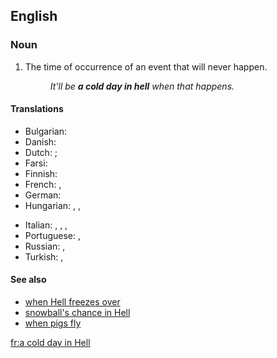 ==English==

===Noun===
{{en-noun|head=[[a]] [[cold]] [[day]] [[in]] [[Hell]]|cold days in Hell}}

# {{context|idiomatic|slang|lang=en}} The time of occurrence of an event that will never happen.
#: ''It'll be '''a cold day in hell''' when that happens.''

====Translations====
{{trans-top|an event that will never happen}}
* Bulgarian: {{t|bg|когато цъфнат налъмите|tr=kogáto cǎfnat nalǎmite}} {{gloss|when pattens blossom}}
* Danish: {{t|da|en kold dag i helvede}}
* Dutch: {{t|nl|met Sint Juttemis}}; {{t|nl|als pasen en pinksteren op één dag vallen}}
* Farsi: {{t|fa|وقت گل نی}}
* Finnish: {{t|fi|kun helvetti jäätyy}} {{gloss|when Hell freezes over}}
* French: {{t+|fr|quand les poules auront des dents}} {{gloss|when hens will have teeth}}, {{t+|fr|la semaine des quatre jeudis}} {{gloss|on the week with four Thursdays}}
* German: {{t|de|nie im Leben}} {{gloss|not in a lifetime}}
* Hungarian: {{t|hu|majd ha piros hó esik}} {{gloss|when red snowflakes is snowing}}, {{t|hu|majd ha cigánygyerekek potyognak az égből}} {{gloss|when gipsy children are streaming from the sky}}, {{t|hu|majd ha a pokol befagy}} {{gloss|when Hell freezes over}}
{{trans-mid}}
* Italian: {{t|it|alle calende greche}} {{gloss|when it will be a Roman holiday in the greek calendar}}, {{t|it|quando gli asini voleranno}} {{gloss|when donkeys will fly}}, {{t+|it|mai}}, {{t|it|quando gli asini voleranno}}
* Portuguese: {{t+|pt|quando as galinhas criarem dentes}}, {{t|pt|quando as galinhas tiverem dentes}} {{gloss|when hens will have teeth}}
* Russian: {{t|ru|когда рак на горе свистнет|tr=kogdá rak na goré svístnet}} {{gloss|when a crayfish whistles on the mountain}}, {{t+|ru|после дождичка в четверг|tr=pósle dóždička v četvérg}} {{gloss|after a small rain on Thursday}}
* Turkish: {{t|tr|kırmızı kar yağınca}} {{gloss|when it snows red}}, {{t|tr|çıkmaz ayın son çarşambası}} {{gloss|the last Wednesday of the non-ending month}}
{{trans-bottom}}

====See also====
* [[when Hell freezes over]]
* [[snowball's chance in Hell]]
* [[when pigs fly]]

[[fr:a cold day in Hell]]